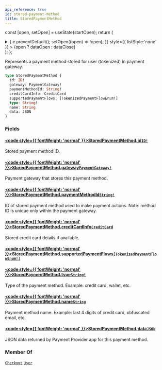 ```yaml
---
api_reference: true
id: stored-payment-method
title: StoredPaymentMethod
---
```






const [open, setOpen] = useState(startOpen);
return (
<details {...(open ? { open: true } : {})} className="details" style={{ border:'none', boxShadow:'none', background:'var(--ifm-background-color)' }}>
<summary
onClick={(e) => {
e.preventDefault();
setOpen((open) => !open);
}}
style={{ listStyle:'none' }} >
{open ? dataOpen : dataClose}
</summary>
{open && children}
</details>
);
};

Represents a payment method stored for user (tokenized) in payment gateway.

```graphql
type StoredPaymentMethod {
  id: ID!
  gateway: PaymentGateway!
  paymentMethodId: String!
  creditCardInfo: CreditCard
  supportedPaymentFlows: [TokenizedPaymentFlowEnum!]
  type: String!
  name: String
  data: JSON
}
```

### Fields

#### [<code style={{ fontWeight: 'normal' }}>StoredPaymentMethod.<b>id</b></code>](#)<Bullet />[`ID!`](../../../api-reference/miscellaneous/scalars/id.mdx) <Badge class="badge badge--secondary" text="non-null"/> <Badge class="badge badge--secondary" text="scalar"/> <Badge class="badge badge--secondary" text="miscellaneous"/>

Stored payment method ID.

#### [<code style={{ fontWeight: 'normal' }}>StoredPaymentMethod.<b>gateway</b></code>](#)<Bullet />[`PaymentGateway!`](../../../api-reference/payments/objects/payment-gateway.mdx) <Badge class="badge badge--secondary" text="non-null"/> <Badge class="badge badge--secondary" text="object"/> <Badge class="badge badge--secondary" text="payments"/>

Payment gateway that stores this payment method.

#### [<code style={{ fontWeight: 'normal' }}>StoredPaymentMethod.<b>paymentMethodId</b></code>](#)<Bullet />[`String!`](../../../api-reference/miscellaneous/scalars/string.mdx) <Badge class="badge badge--secondary" text="non-null"/> <Badge class="badge badge--secondary" text="scalar"/> <Badge class="badge badge--secondary" text="miscellaneous"/>

ID of stored payment method used to make payment actions. Note: method ID is unique only within the payment gateway.

#### [<code style={{ fontWeight: 'normal' }}>StoredPaymentMethod.<b>creditCardInfo</b></code>](#)<Bullet />[`CreditCard`](../../../api-reference/payments/objects/credit-card.mdx) <Badge class="badge badge--secondary" text="object"/> <Badge class="badge badge--secondary" text="payments"/>

Stored credit card details if available.

#### [<code style={{ fontWeight: 'normal' }}>StoredPaymentMethod.<b>supportedPaymentFlows</b></code>](#)<Bullet />[`[TokenizedPaymentFlowEnum!]`](../../../api-reference/payments/enums/tokenized-payment-flow-enum.mdx) <Badge class="badge badge--secondary" text="list"/> <Badge class="badge badge--secondary" text="enum"/> <Badge class="badge badge--secondary" text="payments"/>

#### [<code style={{ fontWeight: 'normal' }}>StoredPaymentMethod.<b>type</b></code>](#)<Bullet />[`String!`](../../../api-reference/miscellaneous/scalars/string.mdx) <Badge class="badge badge--secondary" text="non-null"/> <Badge class="badge badge--secondary" text="scalar"/> <Badge class="badge badge--secondary" text="miscellaneous"/>

Type of the payment method. Example: credit card, wallet, etc.

#### [<code style={{ fontWeight: 'normal' }}>StoredPaymentMethod.<b>name</b></code>](#)<Bullet />[`String`](../../../api-reference/miscellaneous/scalars/string.mdx) <Badge class="badge badge--secondary" text="scalar"/> <Badge class="badge badge--secondary" text="miscellaneous"/>

Payment method name. Example: last 4 digits of credit card, obfuscated email, etc.

#### [<code style={{ fontWeight: 'normal' }}>StoredPaymentMethod.<b>data</b></code>](#)<Bullet />[`JSON`](../../../api-reference/miscellaneous/scalars/json.mdx) <Badge class="badge badge--secondary" text="scalar"/> <Badge class="badge badge--secondary" text="miscellaneous"/>

JSON data returned by Payment Provider app for this payment method.

### Member Of

[`Checkout`](../../../api-reference/checkout/objects/checkout.mdx) <Badge class="badge badge--secondary" text="object"/><Bullet />[`User`](../../../api-reference/users/objects/user.mdx) <Badge class="badge badge--secondary" text="object"/>
